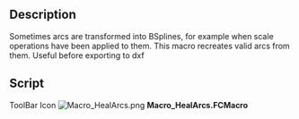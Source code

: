 <languages/>
{{Macro
|Name=HealArcs
|Icon=Macro_HealArcs.png
|Description=Sometimes arcs are transformed into BSplines, for example when scale operations have been applied to them. This macro recreates valid arcs from them. Useful before exporting to dxf. Useful before exporting to dxf.
|Author=Yorik
|Version=0.1
|Date=2011-09-24
|FCVersion=All
|Download=[https://wiki.freecad.org/images/5/5a/Macro_HealArcs.png ToolBar Icon]
}}

==Description==
Sometimes arcs are transformed into BSplines, for example when scale operations have been applied to them. This macro recreates valid arcs from them. Useful before exporting to dxf

==Script==

ToolBar Icon [[Image:Macro_HealArcs.png]]
'''Macro_HealArcs.FCMacro'''

{{MacroCode|code=

try:
    import DraftGeomUtils as fcgeo
except:
    from draftlibs import fcgeo
import FreeCAD,FreeCADGui,Part

sel = FreeCADGui.Selection.getSelection()
if not sel:
    FreeCAD.Console.PrintWarning("Select something first!")
else:
    removeList = []
    for obj in sel:
        ed = obj.Shape.Edges[0]
        arc = fcgeo.arcFromSpline(ed)
        if arc:
            Part.show(arc)
            removeList.append(obj.Name)
    FreeCAD.ActiveDocument.recompute()
    print("removing", removeList)
    for n in removeList:
        FreeCAD.ActiveDocument.removeObject(n)
}}
{{clear}}